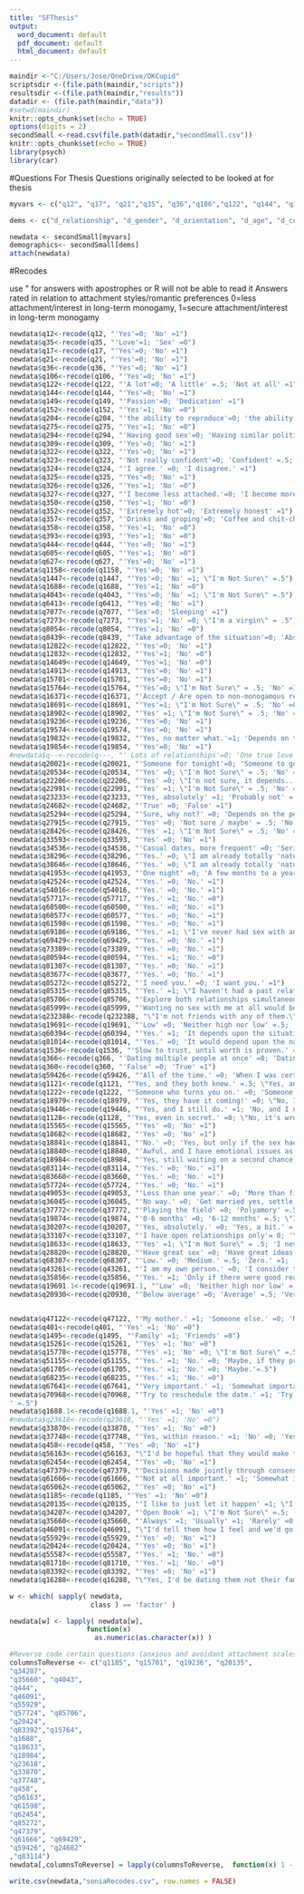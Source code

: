 ---
title: "SFThesis"
output:
  word_document: default
  pdf_document: default
  html_document: default
---

```{r setup, include=FALSE}
maindir <-"C:/Users/Jose/OneDrive/OKCupid"
scriptsdir <-(file.path(maindir,"scripts"))
resultsdir <-(file.path(maindir,"results"))
datadir <- (file.path(maindir,"data"))
#setwd(maindir)
knitr::opts_chunk$set(echo = TRUE)
options(digits = 2)
secondSmall <-read.csv(file.path(datadir,"secondSmall.csv"))
knitr::opts_chunk$set(echo = TRUE)
library(psych)
library(car)


```

#Questions For Thesis
Questions originally selected to be looked at for thesis
```{r Questions for Thesis}
myvars <- c("q12", "q17", "q21","q35", "q36","q106","q122", "q144", "q149", "q152", "q204", "q275", "q294", "q309", "q322", "q323", "q324", "q325", "q326", "q327", "q350", "q352", "q357", "q358", "q360", "q366", "q393", "q444", "q605", "q627", "q1121", "q1128", "q1158", "q1222", "q1447", "q1688", "q4043", "q6413", "q7077", "q7273", "q8054", "q8439", "q12822", "q12832", "q14649", "q14913", "q15565", "q15701", "q15764", "q16371", "q18633", "q18682", "q18691", "q18840", "q18841", "q18902", "q18979", "q18984", "q19236", "q19446", "q19574", "q19832", "q19854", "q19874", "q20021", "q20534", "q22206", "q22991", "q23233", "q24682", "q25294", "q27915", "q28426", "q28820", "q30207", "q33107", "q33593", "q34536", "q35856", "q36045", "q37772", "q38296", "q38646", "q41953", "q42524", "q43261", "q49053", "q54016", "q57717", "q57724", "q59426", "q60500", "q60577", "q61598", "q68307", "q69186", "q69429", "q73389", "q80594", "q81307", "q83114", "q83660", "q83677", "q85272", "q85315", "q85706", "q85999", "q232388", "q19691", "q60394", "q81014", "q1536", "q19691", "q20930", "q401", "q1495", "q15261", "q15778", "q16288","q51155", "q61705", "q67641", "q68235", "q70968", "q47122", "p_trusting", "p_explove",  "q1688","q23618", "q33870", "q37748", "q458", "q56163","q62454", "q47379", "q61666", "q65062", "q1185", "q20135", "q34207", "q35660", "q46091", "q55929", "q20424", "q55587", "q81710", "q83392")

dems <- c("d_relationship", "d_gender", "d_orientation", "d_age", "d_country", "d_ethnicity", "lf_for", "lf_single", "lf_want")

newdata <- secondSmall[myvars]
demographics<- secondSmall[dems]
attach(newdata)

```
#Recodes

use \" for answers with apostrophes or R will not be able to read it
Answers rated in relation to attachment styles/romantic preferences
0=less attachment/interest in long-term monogamy, 1=secure attachment/interest in long-term monogamy

```{r Recodes}

newdata$q12<-recode(q12, "'Yes'=0; 'No' =1")
newdata$q35<-recode(q35, "'Love'=1; 'Sex' =0")
newdata$q17<-recode(q17, "'Yes'=0; 'No' =1")
newdata$q21<-recode(q21, "'Yes'=0; 'No' =1")
newdata$q36<-recode(q36, "'Yes'=0; 'No' =1")
newdata$q106<-recode(q106, "'Yes'=0; 'No' =1")
newdata$q122<-recode(q122, "'A lot'=0; 'A little' =.5; 'Not at all' =1")
newdata$q144<-recode(q144, "'Yes'=0; 'No' =1")
newdata$q149<-recode(q149, "'Passion'=0; 'Dedication' =1")
newdata$q152<-recode(q152, "'Yes'=1; 'No' =0")
newdata$q204<-recode(q204, "'the ability to reproduce'=0; 'the ability to orgasm' =1")
newdata$q275<-recode(q275, "'Yes'=1; 'No' =0")
newdata$q294<-recode(q294, "'Having good sex'=0; 'Having similar political beliefs' =1")
newdata$q309<-recode(q309, "'Yes'=0; 'No' =1")
newdata$q322<-recode(q322, "'Yes'=0; 'No' =1")
newdata$q323<-recode(q323, "'Not really confident'=0; 'Confident' =.5; 'Super confident' =1")
newdata$q324<-recode(q324, "'I agree.' =0; 'I disagree.' =1")
newdata$q325<-recode(q325, "'Yes'=0; 'No' =1")
newdata$q326<-recode(q326, "'Yes'=1; 'No' =0")
newdata$q327<-recode(q327, "'I become less attached.'=0; 'I become more attached.' =0; 'It stays about the same.' =1; \"I told you. I'm a virgin.\" =.5")
newdata$q350<-recode(q350, "'Yes'=1; 'No' =0")
newdata$q352<-recode(q352, "'Extremely hot'=0; 'Extremely honest' =1")
newdata$q357<-recode(q357, "'Drinks and groping'=0; 'Coffee and chit-chat' =1")
newdata$q358<-recode(q358, "'Yes'=1; 'No' =0")
newdata$q393<-recode(q393, "'Yes'=1; 'No' =0")
newdata$q444<-recode(q444, "'Yes'=0; 'No' =1")
newdata$q605<-recode(q605, "'Yes'=1; 'No' =0")
newdata$q627<-recode(q627, "'Yes'=0; 'No' =1")
newdata$q1158<-recode(q1158, "'Yes'=0; 'No' =1")
newdata$q1447<-recode(q1447, "'Yes'=0; 'No' =1; \"I'm Not Sure\" =.5")
newdata$q1688<-recode(q1688, "'Yes'=1; 'No' =0")
newdata$q4043<-recode(q4043, "'Yes'=0; 'No' =1; \"I'm Not Sure\" =.5")
newdata$q6413<-recode(q6413, "'Yes'=0; 'No' =1")
newdata$q7077<-recode(q7077, "'Sex'=0; 'Sleeping' =1")
newdata$q7273<-recode(q7273, "'Yes'=1; 'No' =0; \"I'm a virgin\" = .5")
newdata$q8054<-recode(q8054, "'Yes'=1; 'No' =0")
newdata$q8439<-recode(q8439, "'Take advantage of the situation'=0; 'Absolutely nothing' =1")
newdata$q12822<-recode(q12822, "'Yes'=0; 'No' =1")
newdata$q12832<-recode(q12832, "'Yes'=1; 'No' =0")
newdata$q14649<-recode(q14649, "'Yes'=1; 'No' =0")
newdata$q14913<-recode(q14913, "'Yes'=0; 'No' =1")
newdata$q15701<-recode(q15701, "'Yes'=0; 'No' =1")
newdata$q15764<-recode(q15764, "'Yes'=0; \"I'm Not Sure\" = .5; 'No' =1")
newdata$q16371<-recode(q16371, "'Accept / Are open to non-monogamous relationships.'=0; \"Refuse / Aren't interested in open relationships.\" =1; 'Are hesitant, but would consider it.' =.5")
newdata$q18691<-recode(q18691, "'Yes'=1; \"I'm Not Sure\" = .5; 'No' =0")
newdata$q18902<-recode(q18902, "'Yes' =1; \"I'm Not Sure\" = .5; 'No' =0")
newdata$q19236<-recode(q19236, "'Yes'=0; 'No' =1")
newdata$q19574<-recode(q19574, "'Yes'=0; 'No' =1")
newdata$q19832<-recode(q19832, "'Yes, no matter what.'=1; 'Depends on the circumstances. Distance, time, etc' = .5; \"No, they're not a part of my life anymore.\" =0")
newdata$q19854<-recode(q19854, "'Yes'=0; 'No' =1")
#newdata$q--<-recode(q---, "' Lots of relationships'=0; 'One true love' =1")
newdata$q20021<-recode(q20021, "'Someone for tonight'=0; 'Someone to go out with' = .5; 'Someone to come home to' =1")
newdata$q20534<-recode(q20534, "'Yes' =0; \"I'm Not Sure\" = .5; 'No' =1")
newdata$q22206<-recode(q22206, "'Yes' =0; \"I'm not sure, it depends...\" = .5; 'No way!' =1")
newdata$q22991<-recode(q22991, "'Yes' =1; \"I'm Not Sure\" = .5; 'No' =0")
newdata$q23233<-recode(q23233, "'Yes, absolutely' =1; 'Probably not' = 0; 'No' =0")
newdata$q24682<-recode(q24682, "'True' =0; 'False' =1")
newdata$q25294<-recode(q25294, "'Sure, why not?' =0; 'Depends on the person.' = .5; 'Absolutely NOT.' =1")
newdata$q27915<-recode(q27915, "'Yes' =0; 'Not sure / maybe' = .5; 'No' =1")
newdata$q28426<-recode(q28426, "'Yes' =1; \"I'm Not Sure\" = .5; 'No' =0")
newdata$q33593<-recode(q33593, "'Yes' =0; 'No' =1")
newdata$q34536<-recode(q34536, "'Casual dates, more frequent' =0; 'Serious relationship, less frequent' =1")
newdata$q38296<-recode(q38296, "'Yes.' =0; \"I am already totally 'natural' in this way.\" = .5; 'No.' =1")
newdata$q38646<-recode(q38646, "'Yes.' =0; \"I am already totally 'natural' in this way.\" = .5; 'No.' =1")
newdata$q41953<-recode(q41953, "'One night' =0; 'A few months to a year' = .5; 'Several years' =1; 'The rest of my life' =1")
newdata$q42524<-recode(q42524, "'Yes.' =0; 'No.' =1")
newdata$q54016<-recode(q54016, "'Yes.' =0; 'No.' =1")
newdata$q57717<-recode(q57717, "'Yes.' =1; 'No.' =0")
newdata$q60500<-recode(q60500, "'Yes.' =0; 'No.' =1")
newdata$q60577<-recode(q60577, "'Yes.' =0; 'No.' =1")
newdata$q61598<-recode(q61598, "'Yes.' =0; 'No.' =1")
newdata$q69186<-recode(q69186, "'Yes.' =1; \"I've never had sex with anyone.\" =.5; 'No.' =0")
newdata$q69429<-recode(q69429, "'Yes.' =0; 'No.' =1")
newdata$q73389<-recode(q73389, "'Yes.' =0; 'No.' =1")
newdata$q80594<-recode(q80594, "'Yes.' =1; 'No.' =0")
newdata$q81307<-recode(q81307, "'Yes.' =0; 'No.' =1")
newdata$q83677<-recode(q83677, "'Yes.' =0; 'No.' =1")
newdata$q85272<-recode(q85272, "'I need you.' =0; 'I want you.' =1")
newdata$q85315<-recode(q85315, "'Yes.' =1; \"I haven't had a past relationship.\" =.5; 'No.' =0")
newdata$q85706<-recode(q85706, "'Explore both relationships simultaneously.' =0; 'End the old relationship and pursue the new one.' =0; 'Continue current relationship, ignore attraction.' =1")
newdata$q85999<-recode(q85999, "'Wanting no sex with me at all would be worse.' =0; 'Wanting me only for casual sex would be worse.' =1")
newdata$q232388<-recode(q232388, "\"I'm not friends with any of them.\" =0; \"I'm friends with a few of them.\" =.5; \"I don't have any ex-boyfriends/ex-girlfriends.\" =.5; \"I'm friends with all/most of them.\" =1")
newdata$q19691<-recode(q19691, "'Low' =0; 'Neither high nor low' =.5; 'High' =1")
newdata$q60394<-recode(q60394, "'Yes.' =1; 'It depends upon the situation.' =.5; 'No.' =0")
newdata$q81014<-recode(q81014, "'Yes.' =0; 'It would depend upon the nature of the break up.' =.5; 'No.' =1")
newdata$q1536<-recode(q1536, "'Slow to trust, until worth is proven.' =0; \"I don't know.\" =.5; 'Quick to trust, until proven wrong.' =1")
newdata$q366<-recode(q366, "'Dating multiple people at once' =0; 'Dating one person at a time' =1; \"I only have serious relationships, I don't 'date'\"=1")
newdata$q360<-recode(q360, "'False' =0; 'True' =1")
newdata$q59426<-recode(q59426, "'All of the time.' =0; 'When I was certain the relationship was ending.' =0; 'When the relationship was not going well.' =0; 'After the relationship was formally terminated.' =1")
newdata$q1121<-recode(q1121, "'Yes, and they both knew.' =.5; \"Yes, and I didn't tell at least one of them.\" =0; 'No.' =1")
newdata$q1222<-recode(q1222, "'Someone who turns you on.' =0; 'Someone for whom you would do anything.' =1; \"Someone you feel like you've known forever.\" =1; 'Someone with goals similar to yours.' = 1")
newdata$q18979<-recode(q18979, "'Yes, they have it coming!' =0; \"No, I'd dump them on the spot.\" =.5; \"No, I'd confront them.\" =1; 'Maybe, if one of their friends is cute.' = .5")
newdata$q19446<-recode(q19446, "'Yes, and I still do.' =1; 'No, and I never will.' =1; \"Yes, I have done it, but don't any more.\" =.5; 'No, but I suppose I might.' =.5")
newdata$q1128<-recode(q1128, "'Yes, even in secret.' =0; \"No, it's wrong.\" =1; \"No, but I don't think it's inherently wrong.\" =.5; 'Yes, but only if everybody knew.' =.5")
newdata$q15565<-recode(q15565, "'Yes' =0; 'No' =1")
newdata$q18682<-recode(q18682, "'Yes' =0; 'No' =1")
newdata$q18841<-recode(q18841, "'No.' =0; 'Yes, but only if the sex had been good.' =.5; 'Yes, but only if I liked that person.' =1")
newdata$q18840<-recode(q18840, "'Awful, and I have emotional issues as a result.' =0; 'Wonderful!' =1; \"Not great, but I'm no worse for the wear.\" =.25; 'It was okay.' =.75")
newdata$q18984<-recode(q18984, "'Yes, still waiting on a second chance!' =0; 'Yes, a little.' =.5; 'No, never.' =1")
newdata$q83114<-recode(q83114, "'Yes.' =0; 'No.' =1")
newdata$q83660<-recode(q83660, "'Yes.' =0; 'No.' =1")
newdata$q57724<-recode(q57724, "'Yes.' =0; 'No.' =1")
newdata$q49053<-recode(q49053, "'Less than one year.' =0; 'More than five years.' =1; \"I've never been in a romantic relationship.\" =.5; 'One to five years.' =.5")
newdata$q36045<-recode(q36045, "'No way.' =0; 'Get married yes, settle down no.' =.5; 'Get married no, settle down yes.' =1; 'Absolutely.' =1")
newdata$q37772<-recode(q37772, "'Playing the field' =0; 'Polyamory' =.5; 'An open relationship' =.5; 'Monogamy' =1")
newdata$q19874<-recode(q19874, "'0-6 months' =0; '6-12 months' =.5; \"I've never been in a relationship\" =.5; '12+ months' =1")
newdata$q30207<-recode(q30207, "'Yes, absolutely.' =0; 'Yes, a bit.' =.5; \"No, it's fine.\" =1; \"No, it's underrated.\" =0")
newdata$q33107<-recode(q33107, "'I have open relationships only'= 0; 'Yes, I like that type of polygamy.' =.5; 'I could be convinced by the right people' =.5; 'I am commited to total monogamy' =1")
newdata$q18633<-recode(q18633, "'Yes' =1; \"I'm Not Sure\" = .5; 'I never feel entirely complete' =.5; 'No' =0")
newdata$q28820<-recode(q28820, "'Have great sex' =0; 'Have great ideas' =.5; 'Have great friends' =1; 'Have great love' =1")
newdata$q68307<-recode(q68307, "'Low.' =0; 'Medium.' =.5; 'Zero.' =1; 'High.' =1")
newdata$q43261<-recode(q43261, "'I am my own person.' =0; 'I consider their opinion but go my own way.' =1; 'I always do what my parents say.' =0; 'I almost always do what my parents think is best.' =.5")
newdata$q35856<-recode(q35856, "'Yes.' =1; 'Only if there were good reasons for no contact.' =.5; 'No.' =0")
newdata$q19691.1<-recode(q19691.1, "'Low' =0; 'Neither high nor low' =.5; 'High' =1")
newdata$q20930<-recode(q20930, "'Below average' =0; 'Average' =.5; 'Very, very high' =1; 'Higher than average'=1")


newdata$q47122<-recode(q47122, "'My mother.' =1; 'Someone else.' =0; 'My father.' =1; 'Another relative.' =.5")
newdata$q401<-recode(q401, "'Yes' =1; 'No' =0")
newdata$q1495<-recode(q1495, "'Family' =1; 'Friends' =0")
newdata$q15261<-recode(q15261, "'Yes' =1; 'No' =0")
newdata$q15778<-recode(q15778, "'Yes' =1; 'No' =0; \"I'm Not Sure\" =.5")
newdata$q51155<-recode(q51155, "'Yes.' =1; 'No.' =0; 'Maybe, if they promised to somehow pay me.'=.5")
newdata$q61705<-recode(q61705, "'Yes.' =1; 'No.' =0; 'Maybe.'=.5")
newdata$q68235<-recode(q68235, "'Yes.' =1; 'No.' =0")
newdata$q67641<-recode(q67641, "'Very important.' =1; 'Somewhat important.' =.5; 'Not important.' =0; 'I have no family.' =.5")
newdata$q70968<-recode(q70968, "'Try to reschedule the date.' =1; 'Try to reschedule the funeral.' =.5; 'Go on the date and skip the funeral.' =0; 'Take the date to the funeral.
' =.5")
newdata$q1688.1<-recode(q1688.1, "'Yes' =1; 'No' =0")
#newdata$q23618<-recode(q23618, "'Yes' =1; 'No' =0")
newdata$q33870<-recode(q33870, "'Yes' =1; 'No' =0")
newdata$q37748<-recode(q37748, "'Yes, within reason.' =1; 'No' =0; 'Yes, without question.' =0")
newdata$q458<-recode(q458, "'Yes' =0; 'No' =1")
newdata$q56163<-recode(q56163, "\"I'd be hopeful that they would make the next move.\" =1; \"I'd assume they're busy and leave them alone.\" =1; \"I'd try to contact them repeatedly.\" =0; \"I'd ignore them from now on.\" =0")
newdata$q62454<-recode(q62454, "'Yes' =0; 'No' =1")
newdata$q47379<-recode(q47379, "'Decisions made jointly through consensus.' =1; 'Distribution based upon traditional gender roles.' =.5; 'I would make most of the decisions.' =0; 'My partner would make most of the decisions.' =0")
newdata$q61666<-recode(q61666, "'Not at all important.' =1; 'Somewhat important.' =.5; 'Very important.' =0")
newdata$q65062<-recode(q65062, "'Yes' =0; 'No' =1")
newdata$q1185<-recode(q1185, "'Yes' =1; 'No' =0")
newdata$q20135<-recode(q20135, "'I like to just let it happen' =1; \"I'm indifferent / not sure\" =.5; 'I love it and want it very much' =0; 'I try to avoid it' =0")
newdata$q34207<-recode(q34207, "'Open Book' =1; \"I'm Not Sure\" =.5; 'Secretive' =0; 'Somewhere In Between' =.5")
newdata$q35660<-recode(q35660, "'Always' =1; 'Usually' =1; 'Rarely' =0; 'Never' =0")
newdata$q46091<-recode(q46091, "\"I'd tell them how I feel and we'd go from there.\" =1; \"I'd do nothing and hope it all works itself out.\" =.5; \"I'd break off relations.\" =0; \"I'd use their love for all it's worth.\" =0")
newdata$q55929<-recode(q55929, "'Yes' =0; 'No' =1")
newdata$q20424<-recode(q20424, "'Yes' =0; 'No' =1")
newdata$q55587<-recode(q55587, "'Yes.' =1; 'No.' =0")
newdata$q81710<-recode(q81710, "'Yes.' =1; 'No.' =0")
newdata$q83392<-recode(q83392, "'Yes' =0; 'No' =1")
newdata$q16288<-recode(q16288, "\"Yes, I'd be dating them not their family.\" =0; 'No, What the heck are they hiding?' =1; 'Dunno, depends.'=.5")

w <- which( sapply( newdata, 
                    class ) == 'factor' )

newdata[w] <- lapply( newdata[w], 
                   function(x)
                     as.numeric(as.character(x)) )

#Reverse code certain questions (anxious and avoidant attachment scales)
columnsToReverse <- c("q1185", "q15701", "q19236", "q20135", 
"q34207", 
"q35660", "q4043", 
"q444", 
"q46091", 
"q55929", 
"q57724", "q85706", 
"q20424",
"q83392","q15764", 
"q1688", 
"q18633", 
"q18984", 
"q23618", 
"q33870", 
"q37748", 
"q458", 
"q56163", 
"q61598", 
"q62454", 
"q85272", 
"q47379", 
"q61666", "q69429", 
"q59426", "q24682"
,"q83114")
newdata[,columnsToReverse] = lapply(columnsToReverse,  function(x) 1 - newdata[, x])

write.csv(newdata,"soniaRecodes.csv", row.names = FALSE)
```
